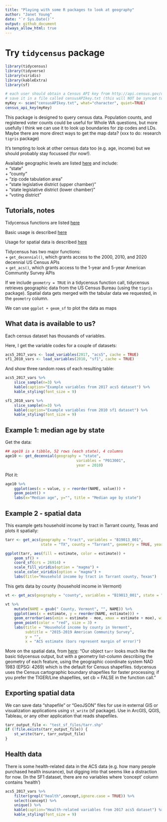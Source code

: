 ```yaml
---
title: "Playing with some R packages to look at geography"
author: "Janet Young"
date: "`r Sys.Date()`"
output: github_document
always_allow_html: true
---
```


# Try `tidycensus` package

```r
library(tidycensus)
library(tidyverse)
library(viridis)
library(kableExtra)
library(sf)

# each user should obtain a Census API key from http://api.census.gov/data/key_signup.html
# save it in a file called censusAPIkey.txt (this will NOT be synced to github)
myKey <- scan("censusAPIkey.txt", what="character", quiet=TRUE)
census_api_key(myKey)
```

This package is designed to query census data. Population counts, and registered voter counts could be useful for Whole WA questions, but more usefully I think we can use it to look up boundaries for zip codes and LDs. Maybe there are more direct ways to get the map data? (xxx to do:  research `tigris` package)

It's tempting to look at other census data too (e.g. age, income) but we should probably stay focussed (for now!).  

Available geographic levels are listed [here](https://walker-data.com/tidycensus/articles/basic-usage.html) and include:  
    + "state"  
    + "county"  
    + "zip code tabulation area"  
    + "state legislative district (upper chamber)"  
    + "state legislative district (lower chamber)"  
    + "voting district"  

## Tutorials, notes

Tidycensus functions are listed [here](https://walker-data.com/tidycensus/reference/index.html)

Basic usage is described [here](https://walker-data.com/tidycensus/articles/basic-usage.html)

Usage for spatial data is described [here](https://walker-data.com/tidycensus/articles/spatial-data.html)

Tidycensus has two major functions:  
    + `get_decennial()`, which grants access to the 2000, 2010, and 2020 decennial US Census APIs  
    + `get_acs()`, which grants access to the 1-year and 5-year American Community Survey APIs  
    
If we include `geometry = TRUE` in a tidycensus function call, tidycensus retrieves geographic data from the US Census Bureau  (using the `tigris` package). Spatial data gets merged with the tabular data we requested, in the `geometry` column.

We can use `ggplot + geom_sf` to plot the data as maps


## What data is available to us?

Each census dataset has thousands of variables. 

Here, I get the variable codes for a couple of datasets:
```r
acs5_2017_vars <- load_variables(2017, "acs5", cache = TRUE)
sf1_2010_vars <- load_variables(2010, "sf1", cache = TRUE)
```

And show three random rows of each resulting table:
```r
acs5_2017_vars %>% 
    slice_sample(n=3) %>% 
    kable(caption="Example variables from 2017 acs5 dataset") %>% 
    kable_styling(font_size = 9)
```


```r
sf1_2010_vars %>% 
    slice_sample(n=3) %>% 
    kable(caption="Example variables from 2010 sf1 dataset") %>% 
    kable_styling(font_size = 9)
```


## Example 1: median age by state

Get the data:
```r
## age10 is a tibble, 52 rows (each state), 4 columns
age10 <- get_decennial(geography = "state", 
                                variables = "P013001", 
                                year = 2010) 
```
Plot it:
```r
age10 %>%
    ggplot(aes(x = value, y = reorder(NAME, value))) + 
    geom_point() +
    labs(x="Median age", y="", title = "Median age by state")
```


## Example 2 - spatial data

This example gets household income by tract in Tarrant county, Texas and plots it spatially:

```r
tarr <- get_acs(geography = "tract", variables = "B19013_001",
                state = "TX", county = "Tarrant", geometry = TRUE, year = 2020)

ggplot(tarr, aes(fill = estimate, color = estimate)) +
    geom_sf() +
    coord_sf(crs = 26914) +
    scale_fill_viridis(option = "magma") +
    scale_color_viridis(option = "magma") +
    labs(title="Household income by tract in Tarrant county, Texas")
```

This gets data by county (household income in Vermont)

```r
vt <- get_acs(geography = "county", variables = "B19013_001", state = "VT", year = 2019)

vt %>%
    mutate(NAME = gsub(" County, Vermont", "", NAME)) %>%
    ggplot(aes(x = estimate, y = reorder(NAME, estimate))) +
    geom_errorbar(aes(xmin = estimate - moe, xmax = estimate + moe), width = 0.3, size = 0.5) +
    geom_point(color = "red", size = 3) +
    labs(title = "Household income by county in Vermont",
         subtitle = "2015-2019 American Community Survey",
         y = "",
         x = "ACS estimate (bars represent margin of error)")
```

More on the spatial data, from [here](https://walker-data.com/tidycensus/articles/spatial-data.html):
"Our object `tarr` looks much like the basic tidycensus output, but with a geometry list-column describing the geometry of each feature, using the geographic coordinate system NAD 1983 (EPSG: 4269) which is the default for Census shapefiles. tidycensus uses the Census cartographic boundary shapefiles for faster processing; if you prefer the TIGER/Line shapefiles, set cb = FALSE in the function call."

## Exporting spatial data

We can save data "shapefile" or "GeoJSON" files for use in external GIS or visualization applications using `st_write` (sf package). Use in ArcGIS, QGIS, Tableau, or any other application that reads shapefiles.
```r
tarr_output_file <- "test_sf_files/tarr.shp"
if (!file.exists(tarr_output_file)) {
    st_write(tarr, tarr_output_file)
}
```



## Health data

There is some health-related data in the ACS data (e.g. how many people purchased health insurance), but digging into that seems like a distraction for now.  (In the SF1 dataset, there are no variables where 'concept' column contains 'health') 

```r
acs5_2017_vars %>% 
    filter(grepl("health",concept,ignore.case = TRUE)) %>% 
    select(concept) %>% 
    unique() %>% 
    kable(caption="Health-related variables from 2017 acs5 dataset") %>% 
    kable_styling(font_size = 9)
```

